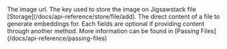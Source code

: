 <ParamField body="url" type="string">
  The image url.
</ParamField>

<ParamField body="file_store_key" type="string">
  The key used to store the image on Jigsawstack file
  [Storage](/docs/api-reference/store/file/add).
</ParamField>

<ParamField body="file_content" type="any">
  The direct content of a file to generate embeddings for.
</ParamField>

<Info>
  Each fields are optional if providing content through another method. More information can be found in [Passing Files](/docs/api-reference/passing-files)
</Info>